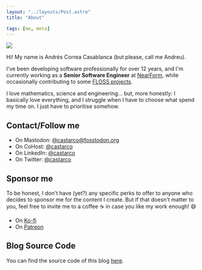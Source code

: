 ```yaml
---
layout: "../layouts/Post.astro"
title: "About"

tags: [me, meta]
---
```


<img src="/images/ig_me_fire.jpg" class="left-img" />

Hi! My name is Andrés Correa Casablanca (but please, call me Andreu).

I've been developing software professionally for over 12 years, and
I'm currently working as a **Senior Software Engineer** at
[NearForm](https://nearform.com), while occasionally contributing to some
[FLOSS projects](/projects).

I love mathematics, science and engineering... but, more honestly: I basically
love everything, and I struggle when I have to choose what spend my time on. I
just have to prioritise somehow.

## Contact/Follow me

- On Mastodon: <a rel="me" href="https://fosstodon.org/@castarco">@castarco@fosstodon.org</a>
- On CoHost: [@castarco](https://cohost.org/castarco)
- On LinkedIn: [@castarco](https://linkedin.com/in/castarco)
- On Twitter: [@castarco](https://twitter.com)

## Sponsor me

To be honest, I don't have (yet?) any specific perks to offer to anyone who
decides to sponsor me for the content I create. But if that doesn't matter to
you, feel free to invite me to a coffee ☕ in case you like my work enough! 😄

- On [Ko-fi](https://ko-fi.com/coderspirit)
- On [Patreon](https://www.patreon.com/coder_spirit)

## Blog Source Code

You can find the source code of this blog [here](https://github.com/Coder-Spirit/coder-spirit.github.io/).
